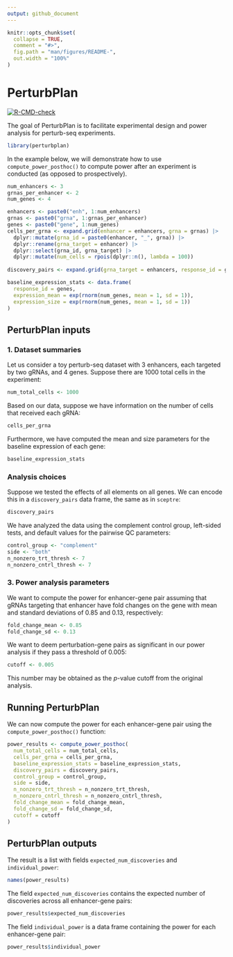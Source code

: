 ```yaml
---
output: github_document
---
```


<!-- README.md is generated from README.Rmd. Please edit that file -->

```r
knitr::opts_chunk$set(
  collapse = TRUE,
  comment = "#>",
  fig.path = "man/figures/README-",
  out.width = "100%"
)
```

# PerturbPlan

<!-- badges: start -->

[![R-CMD-check](https://github.com/Katsevich-Lab/perturbplan/actions/workflows/R-CMD-check.yaml/badge.svg)](https://github.com/Katsevich-Lab/perturbplan/actions/workflows/R-CMD-check.yaml)

<!-- badges: end -->

The goal of PerturbPlan is to facilitate experimental design and power analysis for perturb-seq experiments. 
```r
library(perturbplan)
```

In the example below, we will demonstrate how to use `compute_power_posthoc()` to compute power after an experiment is conducted (as opposed to prospectively).

```r
num_enhancers <- 3
grnas_per_enhancer <- 2
num_genes <- 4

enhancers <- paste0("enh", 1:num_enhancers)
grnas <- paste0("grna", 1:grnas_per_enhancer)
genes <- paste0("gene", 1:num_genes)
cells_per_grna <- expand.grid(enhancer = enhancers, grna = grnas) |>
  dplyr::mutate(grna_id = paste0(enhancer, "_", grna)) |>
  dplyr::rename(grna_target = enhancer) |> 
  dplyr::select(grna_id, grna_target) |>
  dplyr::mutate(num_cells = rpois(dplyr::n(), lambda = 100))
  
discovery_pairs <- expand.grid(grna_target = enhancers, response_id = genes)

baseline_expression_stats <- data.frame(
  response_id = genes,
  expression_mean = exp(rnorm(num_genes, mean = 1, sd = 1)),
  expression_size = exp(rnorm(num_genes, mean = 1, sd = 1))
)
```

## PerturbPlan inputs

### 1. Dataset summaries

Let us consider a toy perturb-seq dataset with 3 enhancers, each targeted by two gRNAs, and 4 genes. Suppose there are 1000 total cells in the experiment:
```r
num_total_cells <- 1000
```
Based on our data, suppose we have information on the number of cells that received each gRNA:
```r
cells_per_grna
```
Furthermore, we have computed the mean and size parameters for the baseline expression of each gene:
```r
baseline_expression_stats
```

### Analysis choices

Suppose we tested the effects of all elements on all genes. We can encode this in a `discovery_pairs` data frame, the same as in `sceptre`:
```r
discovery_pairs
```
We have analyzed the data using the complement control group, left-sided tests, and default values for the pairwise QC parameters:
```r
control_group <- "complement"
side <- "both"
n_nonzero_trt_thresh <- 7
n_nonzero_cntrl_thresh <- 7
```

### 3. Power analysis parameters

We want to compute the power for enhancer-gene pair assuming that gRNAs targeting that enhancer have fold changes on the gene with mean and standard deviations of 0.85 and 0.13, respectively:
```r
fold_change_mean <- 0.85
fold_change_sd <- 0.13
```
We want to deem perturbation-gene pairs as significant in our power analysis if they pass a threshold of 0.005:
```r
cutoff <- 0.005
```
This number may be obtained as the $p$-value cutoff from the original analysis. 

## Running PerturbPlan

We can now compute the power for each enhancer-gene pair using the `compute_power_posthoc()` function:
```r
power_results <- compute_power_posthoc(
  num_total_cells = num_total_cells,
  cells_per_grna = cells_per_grna,
  baseline_expression_stats = baseline_expression_stats,
  discovery_pairs = discovery_pairs,
  control_group = control_group,
  side = side,
  n_nonzero_trt_thresh = n_nonzero_trt_thresh,
  n_nonzero_cntrl_thresh = n_nonzero_cntrl_thresh,
  fold_change_mean = fold_change_mean,
  fold_change_sd = fold_change_sd,
  cutoff = cutoff
)
```

## PerturbPlan outputs

The result is a list with fields `expected_num_discoveries` and `individual_power`:
```r
names(power_results)
```
The field `expected_num_discoveries` contains the expected number of discoveries across all enhancer-gene pairs:
```r
power_results$expected_num_discoveries
```
The field `individual_power` is a data frame containing the power for each enhancer-gene pair:
```r
power_results$individual_power
```
